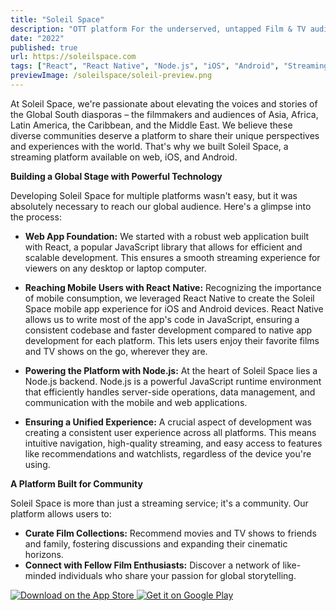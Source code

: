 ```yaml
---
title: "Soleil Space"
description: "OTT platform For the underserved, untapped Film & TV audiences & creators of the Global South Diasporas."
date: "2022"
published: true
url: https://soleilspace.com
tags: ["React", "React Native", "Node.js", "iOS", "Android", "Streaming"]
previewImage: /soleilspace/soleil-preview.png
---
```



At Soleil Space, we're passionate about elevating the voices and stories of the Global South diasporas – the filmmakers and audiences of Asia, Africa, Latin America, the Caribbean, and the Middle East. We believe these diverse communities deserve a platform to share their unique perspectives and experiences with the world. That's why we built Soleil Space, a streaming platform available on web, iOS, and Android.

**Building a Global Stage with Powerful Technology**

Developing Soleil Space for multiple platforms wasn't easy, but it was absolutely necessary to reach our global audience. Here's a glimpse into the process:

* **Web App Foundation:** We started with a robust web application built with React, a popular JavaScript library that allows for efficient and scalable development. This ensures a smooth streaming experience for viewers on any desktop or laptop computer.

* **Reaching Mobile Users with React Native:** Recognizing the importance of mobile consumption, we leveraged React Native to create the Soleil Space mobile app experience for iOS and Android devices. React Native allows us to write most of the app's code in JavaScript, ensuring a consistent codebase and faster development compared to native app development for each platform. This lets users enjoy their favorite films and TV shows on the go, wherever they are.

* **Powering the Platform with Node.js:**  At the heart of Soleil Space lies a Node.js backend. Node.js is a powerful JavaScript runtime environment that efficiently handles server-side operations, data management, and communication with the mobile and web applications.

* **Ensuring a Unified Experience:**  A crucial aspect of development was creating a consistent user experience across all platforms. This means intuitive navigation, high-quality streaming, and easy access to features like recommendations and watchlists, regardless of the device you're using.

**A Platform Built for Community**

Soleil Space is more than just a streaming service; it's a community. Our platform allows users to:

* **Curate Film Collections:** Recommend movies and TV shows to friends and family, fostering discussions and expanding their cinematic horizons.
* **Connect with Fellow Film Enthusiasts:** Discover a network of like-minded individuals who share your passion for global storytelling.

<div style={{display: "flex", maxWidth: '394px', justifyContent: 'space-between', marginTop: '16px', gap: '12px'}}>
    <a href="https://apps.apple.com/us/app/soleilspace/id6451213978?itsct=apps_box_badge&amp;itscg=30200"
       style={{width: '100%', maxWidth: '180px'}}>
        <img style={{width: '100%'}} src="/appstore.svg" alt="Download on the App Store"/>
    </a>
    <a href="https://play.google.com/store/apps/details?id=com.soleilspace.app"
       style={{width: '100%', maxWidth: '203px'}}>
        <img style={{width: '100%'}} src="/playstore.svg" alt="Get it on Google Play"/>
    </a>
</div>
